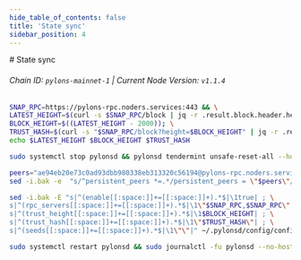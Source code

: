 ```yaml
---
hide_table_of_contents: false
title: 'State sync'
sidebar_position: 4
---
```


<div class="h1-with-icon icon-pylons">
  # State sync
</div>

###### Chain ID: `pylons-mainnet-1` | Current Node Version: `v1.1.4`

```bash
SNAP_RPC=https://pylons-rpc.noders.services:443 && \
LATEST_HEIGHT=$(curl -s $SNAP_RPC/block | jq -r .result.block.header.height); \
BLOCK_HEIGHT=$((LATEST_HEIGHT - 2000)); \
TRUST_HASH=$(curl -s "$SNAP_RPC/block?height=$BLOCK_HEIGHT" | jq -r .result.block_id.hash) && \
echo $LATEST_HEIGHT $BLOCK_HEIGHT $TRUST_HASH
```

```bash
sudo systemctl stop pylonsd && pylonsd tendermint unsafe-reset-all --home ~/.pylonsd --keep-addr-book
```

```bash
peers="ae94eb20e73c0ad93dbb980338eb313320c56194@pylons-rpc.noders.services:16556"
sed -i.bak -e  "s/^persistent_peers *=.*/persistent_peers = \"$peers\"/" ~/.pylonsd/config/config.toml
```

```bash
sed -i.bak -E "s|^(enable[[:space:]]+=[[:space:]]+).*$|\1true| ; \
s|^(rpc_servers[[:space:]]+=[[:space:]]+).*$|\1\"$SNAP_RPC,$SNAP_RPC\"| ; \
s|^(trust_height[[:space:]]+=[[:space:]]+).*$|\1$BLOCK_HEIGHT| ; \
s|^(trust_hash[[:space:]]+=[[:space:]]+).*$|\1\"$TRUST_HASH\"| ; \
s|^(seeds[[:space:]]+=[[:space:]]+).*$|\1\"\"|" ~/.pylonsd/config/config.toml
```

```bash
sudo systemctl restart pylonsd && sudo journalctl -fu pylonsd --no-hostname -o cat
```
